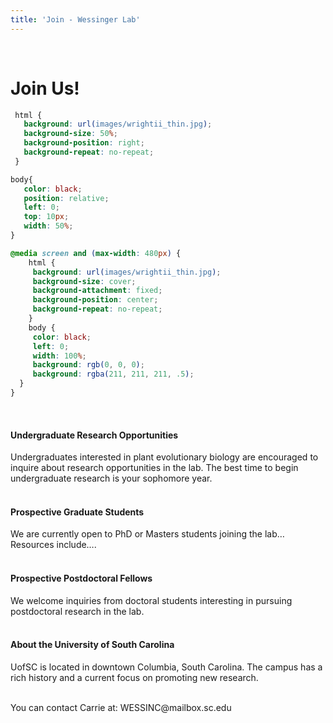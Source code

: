 ```yaml
---
title: 'Join - Wessinger Lab'
---
```

<br>

# Join Us!
 
```css
 html {
   background: url(images/wrightii_thin.jpg);
   background-size: 50%;
   background-position: right;
   background-repeat: no-repeat;
 }

body{
   color: black;
   position: relative;
   left: 0;
   top: 10px; 
   width: 50%; 
}

@media screen and (max-width: 480px) {
    html {
     background: url(images/wrightii_thin.jpg);
     background-size: cover;
     background-attachment: fixed;
     background-position: center;
     background-repeat: no-repeat;
    }
    body {
     color: black;
     left: 0;
     width: 100%;
     background: rgb(0, 0, 0);
     background: rgba(211, 211, 211, .5);
  }
}
```

<br>

#### Undergraduate Research Opportunities

Undergraduates interested in plant evolutionary biology are encouraged to inquire about research opportunities in the lab. The best time to begin undergraduate research is your sophomore year.
<br><br>

#### Prospective Graduate Students

We are currently open to PhD or Masters students joining the lab... Resources include....
<br><br>

#### Prospective Postdoctoral Fellows

We welcome inquiries from doctoral students interesting in pursuing postdoctoral research in the lab.
<br><br>

#### About the University of South Carolina

UofSC is located in downtown Columbia, South Carolina. The campus has a rich history and a current focus on promoting new research.
<br><br>


You can contact Carrie at:
WESSINC@mailbox.sc.edu